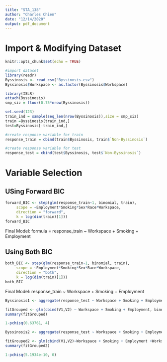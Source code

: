 ```yaml
---
title: "STA_138"
author: "Charles Chien"
date: "12/14/2020"
output: pdf_document
---
```


# Import & Modifying Dataset
```r
knitr::opts_chunk$set(echo = TRUE)

#import dataset
library(readr)
Byssinosis <- read_csv("Byssinosis.csv")
Byssinosis$Workspace <- as.factor(Byssinosis$Workspace)

library(ISLR)
attach(Byssinosis)
smp_siz = floor(0.75*nrow(Byssinosis))

set.seed(123)  
train_ind = sample(seq_len(nrow(Byssinosis)),size = smp_siz)  
train =Byssinosis[train_ind,] 
test=Byssinosis[-train_ind,]

#create response variable for train
response_train = cbind(train$Byssinosis, train$`Non-Byssinosis`)

#create response variable for test
response_test = cbind(test$Byssinosis, test$`Non-Byssinosis`)
```

# Variable Selection


## USing Forward BIC
```r
forward_BIC <- step(glm(response_train~1, binomial, train),
     scope = ~Employment*Smoking*Sex*Race*Workspace,
     direction = "forward",
     k = log(dim(train)[1]))
forward_BIC
```

Final Model: formula = response_train ~ Workspace + Smoking + Employment

## Using Both BIC
```r
both_BIC <- step(glm(response_train~1, binomial, train),
     scope = ~Employment*Smoking*Sex*Race*Workspace,
     direction = "both",
     k = log(dim(train)[1]))
both_BIC
```

Final Model: response_train ~ Workspace + Smoking + Employment


```r
Byssinosis1 <- aggregate(response_test ~ Workspace + Smoking + Employment,FUN = sum, data = test)

fitGrouped <- glm(cbind(V1,V2) ~ Workspace + Smoking + Employment, binomial, Byssinosis1)
summary(fitGrouped)

1-pchisq(0.63761, 4)
```

```r
Byssinosis2 <- aggregate(response_test ~ Workspace + Smoking + Employment +Workspace:Smoking + Workspace:Employment + Smoking:Employment,FUN = sum, data = test)

fitGrouped2 <- glm(cbind(V1,V2)~Workspace + Smoking + Employment +Workspace:Smoking + Workspace:Employment + Smoking:Employment, binomial, Byssinosis2)
summary(fitGrouped2)

1-pchisq(5.1934e-10, 0)
```












